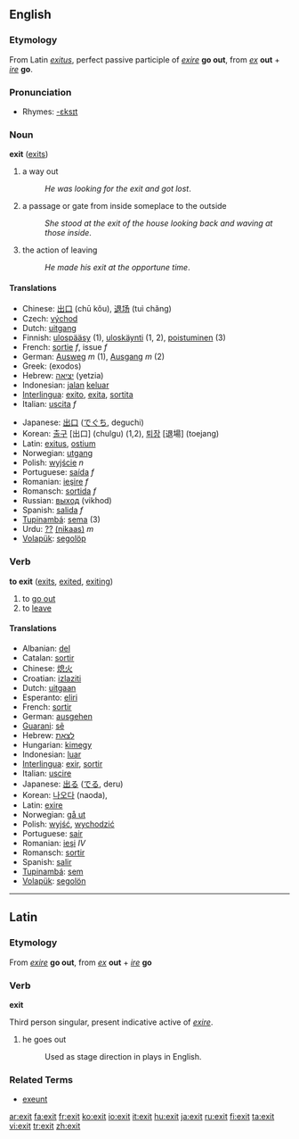 ==English==
=== Etymology ===
From Latin ''[[exitus]]'', perfect passive participle of  ''[[exire]]'' '''go out''', from ''[[ex]]'' '''out''' + ''[[ire]]'' '''go'''.

===Pronunciation===
*Rhymes: [[Rhymes:English:-ɛksɪt|-ɛksɪt]]

=== Noun ===
'''exit''' ([[exits]])

# a way out
#:''He was looking for the exit and got lost''.
# a passage or gate from inside someplace to the outside
#:''She stood at the exit of the house looking back and waving at those inside''.
# the action of leaving
#:''He made his exit at the opportune time''.

==== Translations ====
{{top}}
*Chinese: [[出口]] (chū kǒu), [[退场]] (tuì chǎng)
*Czech: [[východ]]
*Dutch: [[uitgang]]
*Finnish: [[ulospääsy]] (1), [[uloskäynti]] (1, 2), [[poistuminen]] (3)
*French: [[sortie]] ''f'', issue ''f''
*German: [[Ausweg]] ''m'' (1), [[Ausgang]] ''m'' (2)
*Greek: (exodos)
*Hebrew: [[יציאה]] (yetzia)
*Indonesian: [[jalan]] [[keluar]]
*[[Interlingua]]: [[exito]], [[exita]], [[sortita]]
*Italian: [[uscita]] ''f''
{{mid}}
*Japanese: [[出口]] ([[でぐち]], deguchi)
*Korean: [[출구]] [出口] (chulgu) (1,2), [[퇴장]] [退場] (toejang)
*Latin: [[exitus]], [[ostium]]
*Norwegian: [[utgang]]
*Polish: [[wyjście]] ''n''
*Portuguese: [[saída]] ''f''
*Romanian: [[ieşire]] ''f''
*Romansch: [[sortida]] ''f''
*Russian: [[выход]] (vikhod)
*Spanish: [[salida]] ''f''
*[[Tupinambá]]: [[sema]] (3)
*Urdu: [[??]] [[(nikaas)]] ''m''
*[[Volapük]]: [[segolöp]]
{{bottom}}

=== Verb ===
'''to exit''' ([[exits]], [[exited]], [[exiting]])

# to [[go out]]
# to [[leave]]

==== Translations ====
{{top}}
*Albanian: [[del]]
*Catalan: [[sortir]]
*Chinese: [[熄火]]
*Croatian: [[izlaziti]]
*Dutch: [[uit]][[gaan]]
*Esperanto: [[el]][[iri]]
*French: [[sortir]]
*German: [[aus]][[gehen]]
*[[Guarani]]: [[sẽ]]
*Hebrew: [[לצאת]]
*Hungarian: [[ki]][[megy]]
*Indonesian: [[luar]]
*[[Interlingua]]: [[exir]], [[sortir]]
*Italian: [[uscire]]
*Japanese: [[出る]] ([[でる]], deru)
*Korean: [[나오다]] (naoda), 
*Latin: [[exire]]
*Norwegian: [[gå ut]]
*Polish: [[wyjść]], [[wychodzić]]
*Portuguese: [[sair]]
*Romanian: [[ieşi]] ''IV''
*Romansch: [[sortir]] 
*Spanish: [[salir]]
*[[Tupinambá]]: [[sem]]
*[[Volapük]]: [[segolön]]
{{bottom}}

----

== Latin ==

===Etymology===
From ''[[exire]]'' '''go out''', from ''[[ex]]'' '''out''' + ''[[ire]]'' '''go'''

=== Verb ===
'''exit'''

Third person singular, present indicative active of ''[[exire]]''.

# he goes out
#: Used as stage direction in plays in English.

===Related Terms===
*[[exeunt]]

[[ar:exit]]
[[fa:exit]]
[[fr:exit]]
[[ko:exit]]
[[io:exit]]
[[it:exit]]
[[hu:exit]]
[[ja:exit]]
[[ru:exit]]
[[fi:exit]]
[[ta:exit]]
[[vi:exit]]
[[tr:exit]]
[[zh:exit]]